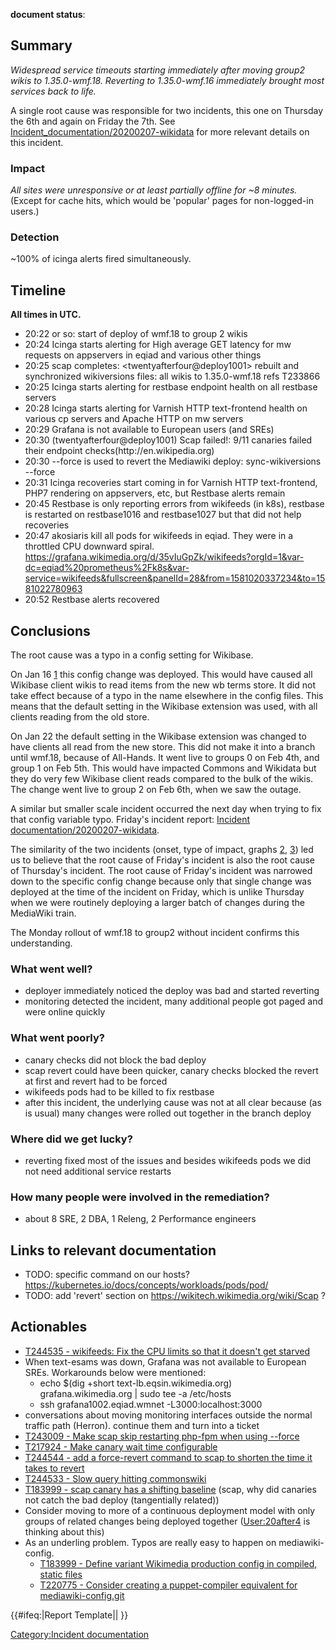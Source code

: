 
'''document status''': {{irdoc-review}}


== Summary ==
''Widespread service timeouts starting immediately after moving group2 wikis to 1.35.0-wmf.18. Reverting to 1.35.0-wmf.16 immediately brought most services back to life.''

A single root cause was responsible for two incidents, this one on Thursday the 6th and again on Friday the 7th. See [[Incident_documentation/20200207-wikidata]] for more relevant details on this incident.

=== Impact ===
''All sites were unresponsive or at least partially offline for ~8 minutes.''  (Except for cache hits, which would be 'popular' pages for non-logged-in users.)

=== Detection ===
~100% of icinga alerts fired simultaneously.

== Timeline ==

<!-- Tips/Reminders:
- Graphs of the error rate or other surrogate, if available, are useful as well.
- Please ensure to remove private information.
- You can link to a specific offset in SAL using the SAL tool: https://tools.wmflabs.org/sal/
  For example: https://tools.wmflabs.org/sal/production?q=synchronized&d=2012-01-01
A trivial example timeline is given below.
-->

'''All times in UTC.'''
* 20:22 or so: start of deploy of wmf.18 to group 2 wikis
* 20:24 Icinga starts alerting for High average GET latency for mw requests on appservers in eqiad and various other things
* 20:25 scap completes: <twentyafterfour@deploy1001> rebuilt and synchronized wikiversions files: all wikis to 1.35.0-wmf.18 refs T233866
* 20:25 Icinga starts alerting for restbase endpoint health on all restbase servers
* 20:28 Icinga starts alerting for Varnish HTTP text-frontend health on various cp servers and Apache HTTP on mw servers
* 20:29 Grafana is not available to European users (and SREs)
* 20:30 (twentyafterfour@deploy1001) Scap failed!: 9/11 canaries failed their endpoint checks(http://en.wikipedia.org)
* 20:30 --force is used to revert the Mediawiki deploy: <twentyafterfour> sync-wikiversions --force
* 20:31 Icinga recoveries start coming in for Varnish HTTP text-frontend, PHP7 rendering on appservers, etc, but Restbase alerts remain
* 20:45 Restbase is only reporting errors from wikifeeds (in k8s), restbase is restarted on restbase1016 and restbase1027 but that did not help recoveries
* 20:47 akosiaris kill all pods for wikifeeds in eqiad. They were in a throttled CPU downward spiral. https://grafana.wikimedia.org/d/35vIuGpZk/wikifeeds?orgId=1&var-dc=eqiad%20prometheus%2Fk8s&var-service=wikifeeds&fullscreen&panelId=28&from=1581020337234&to=1581022780963
* 20:52 Restbase alerts recovered

== Conclusions ==
The root cause was a typo in a config setting for Wikibase.

On Jan 16 [https://wikitech.wikimedia.org/w/index.php?title=Deployments&diff=1850912&oldid=1850867] this config change {{gerrit|565074}} was deployed. This would have caused all Wikibase client wikis to read items from the new wb terms store. It did not take effect because of a typo in the name elsewhere in the config files. This means that the default setting in the Wikibase extension was used, with all clients reading from the old store.

On Jan 22 the default setting in the Wikibase extension was changed to have clients all read from the new store. This did not make it into a branch until wmf.18, because of All-Hands. It went live to groups 0 on Feb 4th, and group 1 on Feb 5th. This would have impacted Commons and Wikidata but they do very few Wikibase client reads compared to the bulk of the wikis.
The change went live to group 2 on Feb 6th, when we saw the outage.

A similar but smaller scale incident occurred the next day when trying to fix that config variable typo.
Friday's incident report: [[Incident documentation/20200207-wikidata]].

The similarity of the two incidents (onset, type of impact, graphs [https://grafana.wikimedia.org/d/RIA1lzDZk/application-servers-red-dashboard?orgId=1&from=1581020400000&to=1581021600000], [https://grafana.wikimedia.org/d/RIA1lzDZk/application-servers-red-dashboard?orgId=1&from=1581084790469&to=1581088067987]) led us to believe that the root cause of Friday's incident is also the root cause of Thursday's incident. The root cause of Friday's incident was narrowed down to the specific config change because only that single change was deployed at the time of the incident on Friday, which is unlike Thursday when we were routinely deploying a larger batch of changes during the MediaWiki train.

The Monday rollout of wmf.18 to group2 without incident confirms this understanding.

=== What went well? ===
* deployer immediately noticed the deploy was bad and started reverting
* monitoring detected the incident, many additional people got paged and were online quickly

=== What went poorly? ===
* canary checks did not block the bad deploy
* scap revert could have been quicker, canary checks blocked the revert at first and revert had to be forced
* wikifeeds pods had to be killed to fix restbase
* after this incident, the underlying cause was not at all clear because (as is usual) many changes were rolled out together in the branch deploy

=== Where did we get lucky? ===
* reverting fixed most of the issues and besides wikifeeds pods we did not need additional service restarts

=== How many people were involved in the remediation? ===
* about 8 SRE, 2 DBA, 1 Releng, 2 Performance engineers

== Links to relevant documentation ==
* TODO: specific command on our hosts? https://kubernetes.io/docs/concepts/workloads/pods/pod/
* TODO: add 'revert' section on https://wikitech.wikimedia.org/wiki/Scap ?

== Actionables ==
* [https://phabricator.wikimedia.org/T244535 T244535 - wikifeeds: Fix the CPU limits so that it doesn't get starved]
* When text-esams was down, Grafana was not available to European SREs. Workarounds below were mentioned:
** echo $(dig +short text-lb.eqsin.wikimedia.org) grafana.wikimedia.org | sudo tee -a /etc/hosts 
** ssh grafana1002.eqiad.wmnet -L3000:localhost:3000
* conversations about moving monitoring interfaces outside the normal traffic path (Herron). continue them and turn into a ticket
* [https://phabricator.wikimedia.org/T243009 T243009 - Make scap skip restarting php-fpm when using --force]
* [https://phabricator.wikimedia.org/T217924 T217924 - Make canary wait time configurable]
* [https://phabricator.wikimedia.org/T244544 T244544 - add a force-revert command to scap to shorten the time it takes to revert]
* [https://phabricator.wikimedia.org/T244533 T244533 - Slow query hitting commonswiki]
* [https://phabricator.wikimedia.org/T183999 T183999 - scap canary has a shifting baseline] (scap, why did canaries not catch the bad deploy (tangentially related))
* Consider moving to more of a continuous deployment model with only groups of related changes being deployed together ([[User:20after4]] is thinking about this)
* As an underling problem. Typos are really easy to happen on mediawiki-config.
**[https://phabricator.wikimedia.org/T223602 T183999 - Define variant Wikimedia production config in compiled, static files]
**[https://phabricator.wikimedia.org/T220775 T220775 - Consider creating a puppet-compiler equivalent for mediawiki-config.git]
{{#ifeq:{{SUBPAGENAME}}|Report Template||
[[Category:Incident documentation]]
}}